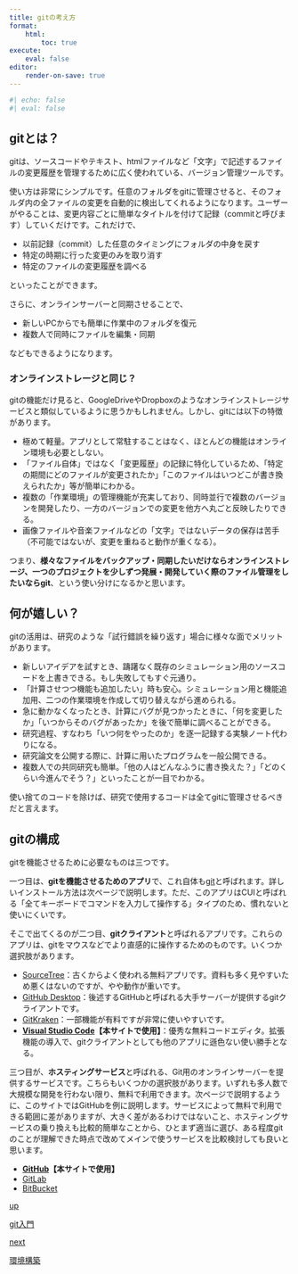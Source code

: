 ```yaml
---
title: gitの考え方
format:
    html:
        toc: true
execute:
    eval: false
editor:
    render-on-save: true
---
```


```r
#| echo: false
#| eval: false
```

## gitとは？
gitは、ソースコードやテキスト、htmlファイルなど「文字」で記述するファイルの変更履歴を管理するために広く使われている、バージョン管理ツールです。

使い方は非常にシンプルです。任意のフォルダをgitに管理させると、そのフォルダ内の全ファイルの変更を自動的に検出してくれるようになります。ユーザーがやることは、変更内容ごとに簡単なタイトルを付けて記録（commitと呼びます）していくだけです。これだけで、

- 以前記録（commit）した任意のタイミングにフォルダの中身を戻す
- 特定の時期に行った変更のみを取り消す
- 特定のファイルの変更履歴を調べる

といったことができます。

さらに、オンラインサーバーと同期させることで、

- 新しいPCからでも簡単に作業中のフォルダを復元
- 複数人で同時にファイルを編集・同期

などもできるようになります。

:::{.callout-tip}
### オンラインストレージと同じ？
gitの機能だけ見ると、GoogleDriveやDropboxのようなオンラインストレージサービスと類似しているように思うかもしれません。しかし、gitには以下の特徴があります。

- 極めて軽量。アプリとして常駐することはなく、ほとんどの機能はオンライン環境も必要としない。
- 「ファイル自体」ではなく「変更履歴」の記録に特化しているため、「特定の期間にどのファイルが変更されたか」「このファイルはいつどこが書き換えられたか」等が簡単にわかる。
- 複数の「作業環境」の管理機能が充実しており、同時並行で複数のバージョンを開発したり、一方のバージョンでの変更を他方へ丸ごと反映したりできる。
- 画像ファイルや音楽ファイルなどの「文字」ではないデータの保存は苦手（不可能ではないが、変更を重ねると動作が重くなる）。

つまり、**様々なファイルをバックアップ・同期したいだけならオンラインストレージ、一つのプロジェクトを少しずつ発展・開発していく際のファイル管理をしたいならgit**、という使い分けになるかと思います。
:::

## 何が嬉しい？
gitの活用は、研究のような「試行錯誤を繰り返す」場合に様々な面でメリットがあります。

- 新しいアイデアを試すとき、躊躇なく既存のシミュレーション用のソースコードを上書きできる。もし失敗してもすぐ元通り。
- 「計算させつつ機能も追加したい」時も安心。シミュレーション用と機能追加用、二つの作業環境を作成して切り替えながら進められる。
- 急に動かなくなったとき、計算にバグが見つかったときに、「何を変更したか」「いつからそのバグがあったか」を後で簡単に調べることができる。
- 研究過程、すなわち「いつ何をやったのか」を逐一記録する実験ノート代わりになる。
- 研究論文を公開する際に、計算に用いたプログラムを一般公開できる。
- 複数人での共同研究も簡単。「他の人はどんなふうに書き換えた？」「どのくらい今進んでそう？」といったことが一目でわかる。

使い捨てのコードを除けば、研究で使用するコードは全てgitに管理させるべきだと言えます。

## gitの構成
gitを機能させるために必要なものは三つです。

一つ目は、**gitを機能させるためのアプリ**で、これ自体も[git](https://git-scm.com/)と呼ばれます。詳しいインストール方法は次ページで説明します。ただ、このアプリはCUIと呼ばれる「全てキーボードでコマンドを入力して操作する」タイプのため、慣れないと使いにくいです。

そこで出てくるのが二つ目、**gitクライアント**と呼ばれるアプリです。これらのアプリは、gitをマウスなどでより直感的に操作するためのものです。いくつか選択肢があります。

- [SourceTree](https://www.sourcetreeapp.com/)：古くからよく使われる無料アプリです。資料も多く見やすいため悪くはないのですが、やや動作が重いです。
- [GitHub Desktop](https://github.com/apps/desktop)：後述するGitHubと呼ばれる大手サーバーが提供するgitクライアントです。
- [GitKraken](https://www.gitkraken.com/)：一部機能が有料ですが非常に使いやすいです。
- **[Visual Studio Code](https://code.visualstudio.com)【本サイトで使用】**：優秀な無料コードエディタ。拡張機能の導入で、gitクライアントとしても他のアプリに遜色ない使い勝手となる。

三つ目が、**ホスティングサービス**と呼ばれる、Git用のオンラインサーバーを提供するサービスです。こちらもいくつかの選択肢があります。いずれも多人数で大規模な開発を行わない限り、無料で利用できます。次ページで説明するように、このサイトではGitHubを例に説明します。サービスによって無料で利用できる範囲に差がありますが、大きく差があるわけではないこと、ホスティングサービスの乗り換えも比較的簡単なことから、ひとまず適当に選び、ある程度gitのことが理解できた時点で改めてメインで使うサービスを比較検討しても良いと思います。

- **[GitHub](https://github.com/)【本サイトで使用】**
- [GitLab](https://about.gitlab.com/)
- [BitBucket](https://bitbucket.org/)

```{=html}
<div class="prev-next-link">
    <a class="up-link" href="../git.html">
        <p class="prev-next-label">up</p>
        <p>git入門</p>
    </a>
    <a class="next-link" href="setup.html">
        <p class="prev-next-label">next</p>
        <p>環境構築</p>
    </a>
</div>
```
